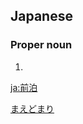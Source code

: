 ==Japanese==
{{ja-kanjitab|前|泊}}

===Proper noun===
{{ja-pos|proper|まえどまり}}

# {{surname|lang=ja}}

[[Category:Japanese surnames|まえどまり]]

[[ja:前泊]]